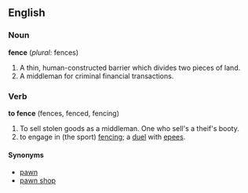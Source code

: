 ==English==

===Noun===
'''fence'''  (''plural:'' fences)
#A thin, human-constructed barrier which divides two pieces of land.
#A middleman for criminal financial transactions.

===Verb===
'''to fence'''  (fences, fenced, fencing)
#To sell stolen goods as a middleman.  One who sell's a theif's booty.
#to engage in (the sport) [[fencing]]; a [[duel]] with [[epee]]s.

====Synonyms====
*[[pawn]]
*[[pawn shop]]